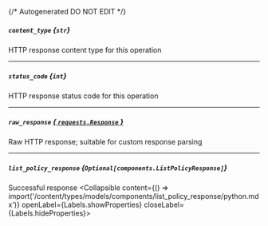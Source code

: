 {/* Autogenerated DO NOT EDIT  */}

##### `content_type` *{`str`}*
HTTP response content type for this operation

---
##### `status_code` *{`int`}*
HTTP response status code for this operation

---
##### `raw_response` [*{ `requests.Response` }*](https://requests.readthedocs.io/en/latest/api/#requests.Response)
Raw HTTP response; suitable for custom response parsing

---
##### `list_policy_response` *{`Optional[components.ListPolicyResponse]`}*
Successful response
<Collapsible content={() => import('/content/types/models/components/list_policy_response/python.mdx')} openLabel={Labels.showProperties} closeLabel={Labels.hideProperties}>
</Collapsible>



